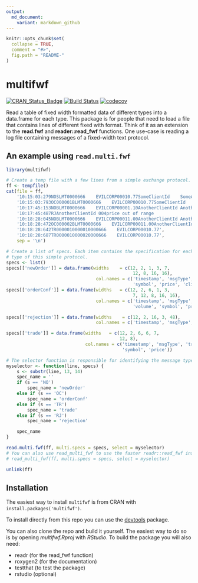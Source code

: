 ```yaml
---
output:
  md_document:
    variant: markdown_github
---
```


<!-- README.md is generated from README.Rmd. Please edit that file -->

```r
knitr::opts_chunk$set(
  collapse = TRUE,
  comment = "#>",
  fig.path = "README-"
)
```

# multifwf

[![CRAN_Status_Badge](http://www.r-pkg.org/badges/version/multifwf)](http://cran.r-project.org/package=multifwf)
[![Build Status](https://travis-ci.org/prontog/multifwf.svg)](https://travis-ci.org/prontog/multifwf)
[![codecov](https://codecov.io/gh/prontog/multifwf/branch/master/graphs/badge.svg)](https://codecov.io/gh/prontog/multifwf)

Read a table of fixed width formatted data of different types into a data.frame for each type. This package is for people that need to load a file that contains lines of different fixed with format. Think of it as an extension to the **read.fwf** and **reader::read_fwf** functions. One use-case is reading a log file containing messages of a fixed-width text protocol.

## An example using `read.multi.fwf`

```r
library(multifwf)

# Create a temp file with a few lines from a simple exchange protocol.
ff <- tempfile()
cat(file = ff, 
    '10:15:03:279NOSLMT0000666    EVILCORP00010.77SomeClientId    SomeAccountId   ',
    '10:15:03:793OC000001BLMT0000666    EVILCORP00010.77SomeClientId    SomeAccountId   ',
    '10:17:45:153NOBLMT0000666    EVILCORP00001.10AnotherClientId AnotherAccountId',
    '10:17:45:487RJAnotherClientId 004price out of range                              ',
    '10:18:28:045NOBLMT0000666    EVILCORP00011.00AnotherClientId AnotherAccountId',
    '10:18:28:472OC000002BLMT0000666    EVILCORP00011.00AnotherClientId AnotherAccountId',
    '10:18:28:642TR0000010000010000666    EVILCORP00010.77',
    '10:18:28:687TR0000010000020000666    EVILCORP00010.77', 
    sep = '\n')

# Create a list of specs. Each item contains the specification for each message
# type of this simple protocol.
specs <- list()
specs[['newOrder']] = data.frame(widths    = c(12, 2, 1, 3, 7, 
                                                12, 8, 16, 16), 
                                  col.names = c('timestamp', 'msgType', 'side', 'type', 'volume', 
                                                'symbol', 'price', 'clientId', 'accountId'))
specs[['orderConf']] = data.frame(widths   = c(12, 2, 6, 1, 3,
                                                7, 12, 8, 16, 16), 
                                  col.names = c('timestamp', 'msgType', 'orderId', 'side', 'type', 
                                                'volume', 'symbol', 'price', 'clientId', 'accountId'))

specs[['rejection']] = data.frame(widths    = c(12, 2, 16, 3, 48), 
                                  col.names = c('timestamp', 'msgType', 'clientId', 'rejectionCode', 'text'))

specs[['trade']] = data.frame(widths   = c(12, 2, 6, 6, 7,
                                           12, 8), 
                              col.names = c('timestamp', 'msgType', 'tradeId', 'orderId', 'volume', 
                                            'symbol', 'price'))

# The selector function is responsible for identifying the message type of a line.
myselector <- function(line, specs) {
    s <- substr(line, 13, 14)
    spec_name = ''
    if (s == 'NO')
        spec_name = 'newOrder'
    else if (s == 'OC')
        spec_name = 'orderConf'
    else if (s == 'TR')
        spec_name = 'trade'
    else if (s == 'RJ')
        spec_name = 'rejection'

    spec_name
}

read.multi.fwf(ff, multi.specs = specs, select = myselector)
# You can also use read_multi_fwf to use the faster readr::read_fwf instead of read.fwf.
# read_multi_fwf(ff, multi.specs = specs, select = myselector)

unlink(ff)
```


## Installation

The easiest way to install `multifwf` is from CRAN with `install.packages('multifwf')`.

To install directly from this repo you can use the [devtools](https://github.com/hadley/devtools) package.

You can also clone the repo and build it yourself. The easiest way to do so is by opening *multifwf.Rproj* with *RStudio*. To build the package you will also need:

* readr (for the read_fwf function)
* roxygen2 (for the documentation)
* testthat (to test the package)
* rstudio (optional)
